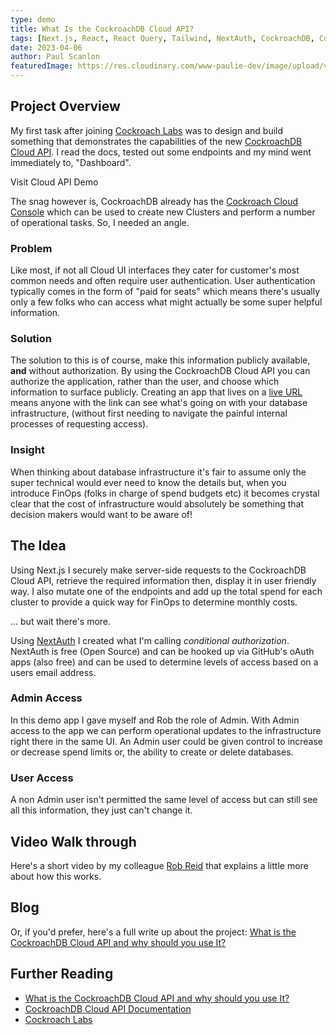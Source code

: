 ```yaml
---
type: demo
title: What Is the CockroachDB Cloud API?
tags: [Next.js, React, React Query, Tailwind, NextAuth, CockroachDB, CockroachDB Cloud API]
date: 2023-04-06
author: Paul Scanlon
featuredImage: https://res.cloudinary.com/www-paulie-dev/image/upload/v1680892146/paulie.dev/2023/04/cloud-api-demo-open-graph-image_qr0smk.jpg
---
```


## Project Overview

My first task after joining [Cockroach Labs](https://www.cockroachlabs.com/product/) was to design and build something
that demonstrates the capabilities of the new
[CockroachDB Cloud API](https://www.cockroachlabs.com/docs/api/cloud/v1.html#get-/api/v1/cluster-versions). I read the
docs, tested out some endpoints and my mind went immediately to, "Dashboard".

<Cta href='https://www.cockroachlabs.com/demos/demo-cloud-api'>Visit Cloud API Demo</Cta>

The snag however is, CockroachDB already has the [Cockroach Cloud Console](https://cockroachlabs.cloud/signup) which can
be used to create new Clusters and perform a number of operational tasks. So, I needed an angle.

### Problem

Like most, if not all Cloud UI interfaces they cater for customer's most common needs and often require user
authentication. User authentication typically comes in the form of "paid for seats" which means there's usually only a
few folks who can access what might actually be some super helpful information.

### Solution

The solution to this is of course, make this information publicly available, **and** without authorization. By using the
CockroachDB Cloud API you can authorize the application, rather than the user, and choose which information to surface
publicly. Creating an app that lives on a [live URL](https://www.cockroachlabs.com/demos/demo-cloud-api) means anyone
with the link can see what's going on with your database infrastructure, (without first needing to navigate the painful
internal processes of requesting access).

### Insight

When thinking about database infrastructure it's fair to assume only the super technical would ever need to know the
details but, when you introduce FinOps (folks in charge of spend budgets etc) it becomes crystal clear that the cost of
infrastructure would absolutely be something that decision makers would want to be aware of!

## The Idea

Using Next.js I securely make server-side requests to the CockroachDB Cloud API, retrieve the required information then,
display it in user friendly way. I also mutate one of the endpoints and add up the total spend for each cluster to
provide a quick way for FinOps to determine monthly costs.

<AstroImage
  width='768'
  height='480'
  alt='Dashboard'
  url='https://res.cloudinary.com/www-paulie-dev/image/upload/v1680939345/paulie.dev/2023/04/cloud-api-demo-demo-application-home-screen_50_voryx3.jpg'
/>

... but wait there's more.

Using [NextAuth](https://next-auth.js.org/) I created what I'm calling _conditional authorization_. NextAuth is free
(Open Source) and can be hooked up via GitHub's oAuth apps (also free) and can be used to determine levels of access
based on a users email address.

### Admin Access

In this demo app I gave myself and Rob the role of Admin. With Admin access to the app we can perform operational
updates to the infrastructure right there in the same UI. An Admin user could be given control to increase or decrease
spend limits or, the ability to create or delete databases.

<AstroImage
  width='768'
  height='480'
  alt='Admin Access'
  url='https://res.cloudinary.com/www-paulie-dev/image/upload/v1680939480/paulie.dev/2023/04/cloud-api-demo-demo-application-signed-in_50_idycwi.jpg'
/>

### User Access

A non Admin user isn't permitted the same level of access but can still see all this information, they just can't change
it.

<AstroImage
  width='768'
  height='480'
  alt='User Access'
  url='https://res.cloudinary.com/www-paulie-dev/image/upload/v1680939500/paulie.dev/2023/04/cloud-api-demo-demo-application-not-signed-in_50_of1u2k.jpg'
/>

## Video Walk through

Here's a short video by my colleague [Rob Reid](https://twitter.com/robreid_io) that explains a little more about how
this works.

<YouTube id='5EDqH-Gri0I' />

<Tweet id='https://twitter.com/cockroachdb/status/1643964578483646465' />

## Blog

Or, if you'd prefer, here's a full write up about the project:
[What is the CockroachDB Cloud API and why should you use It?](https://www.cockroachlabs.com/blog/what-is-the-cockroachdb-cloud-api/)

## Further Reading

- [What is the CockroachDB Cloud API and why should you use It?](https://www.cockroachlabs.com/blog/what-is-the-cockroachdb-cloud-api/)
- [CockroachDB Cloud API Documentation](https://www.cockroachlabs.com/docs/api/cloud/v1.html#get-/api/v1/cluster-versions)
- [Cockroach Labs](https://www.cockroachlabs.com/)
